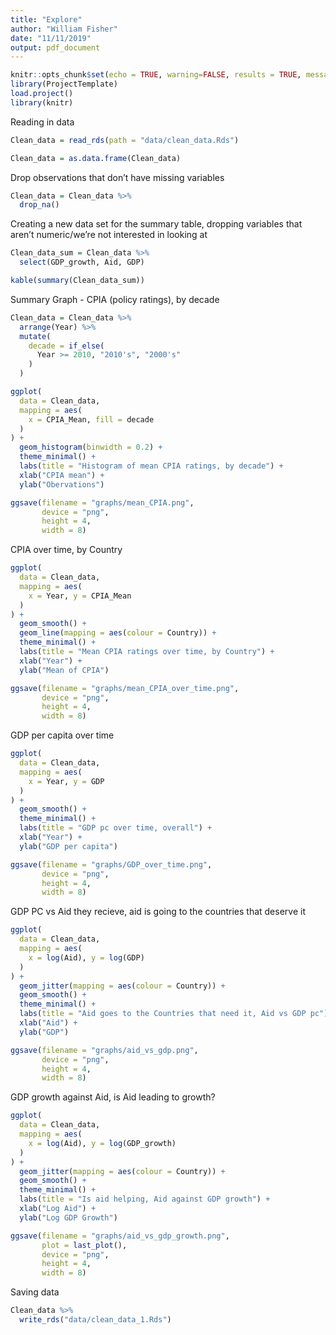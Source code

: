 ```yaml
---
title: "Explore"
author: "William Fisher"
date: "11/11/2019"
output: pdf_document
---
```


```r
knitr::opts_chunk$set(echo = TRUE, warning=FALSE, results = TRUE, message = FALSE)
library(ProjectTemplate)
load.project()
library(knitr)
```

Reading in data
```r
Clean_data = read_rds(path = "data/clean_data.Rds")

Clean_data = as.data.frame(Clean_data)
```

Drop observations that don't have missing variables
```r
Clean_data = Clean_data %>% 
  drop_na()
```

Creating a new data set for the summary table, dropping variables that aren't numeric/we're not interested in looking at
```r
Clean_data_sum = Clean_data %>% 
  select(GDP_growth, Aid, GDP)

kable(summary(Clean_data_sum))
```

Summary Graph - CPIA (policy ratings), by decade
```r
Clean_data = Clean_data %>% 
  arrange(Year) %>% 
  mutate(
    decade = if_else(
      Year >= 2010, "2010's", "2000's"
    )
  )

ggplot(
  data = Clean_data, 
  mapping = aes(
    x = CPIA_Mean, fill = decade
  )
) +
  geom_histogram(binwidth = 0.2) +
  theme_minimal() +
  labs(title = "Histogram of mean CPIA ratings, by decade") +
  xlab("CPIA mean") +
  ylab("Obervations")

ggsave(filename = "graphs/mean_CPIA.png", 
       device = "png", 
       height = 4, 
       width = 8)
```

CPIA over time, by Country
```r
ggplot(
  data = Clean_data, 
  mapping = aes(
    x = Year, y = CPIA_Mean 
  )
) +
  geom_smooth() +
  geom_line(mapping = aes(colour = Country)) +
  theme_minimal() +
  labs(title = "Mean CPIA ratings over time, by Country") +
  xlab("Year") +
  ylab("Mean of CPIA")

ggsave(filename = "graphs/mean_CPIA_over_time.png", 
       device = "png", 
       height = 4, 
       width = 8)
```

GDP per capita over time
```r
ggplot(
  data = Clean_data, 
  mapping = aes(
    x = Year, y = GDP
  )
) +
  geom_smooth() +
  theme_minimal() +
  labs(title = "GDP pc over time, overall") +
  xlab("Year") +
  ylab("GDP per capita")

ggsave(filename = "graphs/GDP_over_time.png", 
       device = "png", 
       height = 4, 
       width = 8)
```

GDP PC vs Aid they recieve, aid is going to the countries that deserve it
```r
ggplot(
  data = Clean_data, 
  mapping = aes(
    x = log(Aid), y = log(GDP)
  )
) +
  geom_jitter(mapping = aes(colour = Country)) +
  geom_smooth() +
  theme_minimal() +
  labs(title = "Aid goes to the Countries that need it, Aid vs GDP pc") +
  xlab("Aid") +
  ylab("GDP")

ggsave(filename = "graphs/aid_vs_gdp.png", 
       device = "png", 
       height = 4, 
       width = 8)
```

GDP growth against Aid, is Aid leading to growth?
```r
ggplot(
  data = Clean_data, 
  mapping = aes(
    x = log(Aid), y = log(GDP_growth)
  )
) +
  geom_jitter(mapping = aes(colour = Country)) +
  geom_smooth() +
  theme_minimal() +
  labs(title = "Is aid helping, Aid against GDP growth") +
  xlab("Log Aid") +
  ylab("Log GDP Growth")

ggsave(filename = "graphs/aid_vs_gdp_growth.png",
       plot = last_plot(),
       device = "png", 
       height = 4, 
       width = 8)
```


Saving data
```r
Clean_data %>% 
  write_rds("data/clean_data_1.Rds")
```
